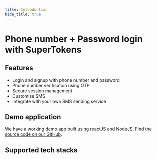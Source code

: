 ```yaml
---
title: Introduction
hide_title: true
---
```



# Phone number + Password login with SuperTokens

## Features
- Login and signup with phone number and password
- Phone number verification using OTP
- Secure session management
- Customise SMS
- Integrate with your own SMS sending service

## Demo application
We have a working demo app built using reactJS and NodeJS. Find the [source code on our GitHub](https://github.com/supertokens/supertokens-auth-react/tree/master/examples/with-phone-password).

## Supported tech stacks

<TechStackSupport />